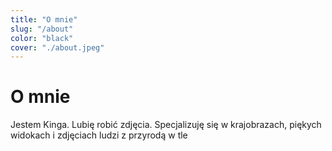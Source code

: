 ```yaml
---
title: "O mnie"
slug: "/about"
color: "black"
cover: "./about.jpeg"
---
```


# O mnie

Jestem Kinga. Lubię robić zdjęcia. Specjalizuję się w krajobrazach, piękych widokach i zdjęciach ludzi z przyrodą w tle